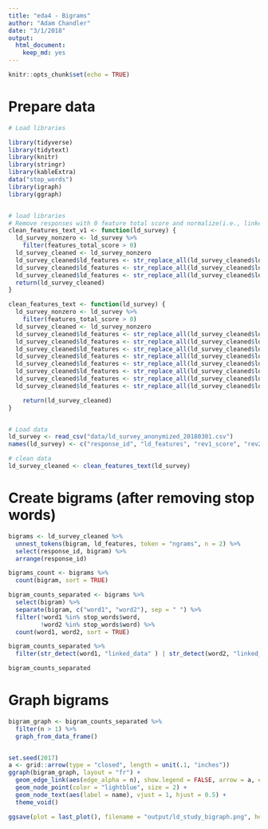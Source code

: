 ```yaml
---
title: "eda4 - Bigrams"
author: "Adam Chandler"
date: "3/1/2018"
output: 
  html_document: 
    keep_md: yes
---
```


```r
knitr::opts_chunk$set(echo = TRUE)
```

# Prepare data

```r

# Load libraries

library(tidyverse)
library(tidytext)
library(knitr)
library(stringr)
library(kableExtra)
data("stop_words")
library(igraph)
library(ggraph)


# load libraries
# Remove responses with 0 feature total score and normalize(i.e., linked data)
clean_features_text_v1 <- function(ld_survey) {
  ld_survey_nonzero <- ld_survey %>%
    filter(features_total_score > 0)
  ld_survey_cleaned <- ld_survey_nonzero
  ld_survey_cleaned$ld_features <- str_replace_all(ld_survey_cleaned$ld_features, regex("linked data", ignore_case = TRUE), "linked_data")
  ld_survey_cleaned$ld_features <- str_replace_all(ld_survey_cleaned$ld_features, regex("linked open data", ignore_case = TRUE), "linked_data")
  ld_survey_cleaned$ld_features <- str_replace_all(ld_survey_cleaned$ld_features, regex(" lod ", ignore_case = TRUE), " linked_data ")
  return(ld_survey_cleaned)
}

clean_features_text <- function(ld_survey) {
  ld_survey_nonzero <- ld_survey %>%
    filter(features_total_score > 0)
  ld_survey_cleaned <- ld_survey_nonzero
  ld_survey_cleaned$ld_features <- str_replace_all(ld_survey_cleaned$ld_features, regex("linked data", ignore_case = TRUE), "linked_data")
  ld_survey_cleaned$ld_features <- str_replace_all(ld_survey_cleaned$ld_features, regex("linked open data", ignore_case = TRUE), "linked_data")
  ld_survey_cleaned$ld_features <- str_replace_all(ld_survey_cleaned$ld_features, regex(" lod ", ignore_case = TRUE), " linked_data ")
  ld_survey_cleaned$ld_features <- str_replace_all(ld_survey_cleaned$ld_features, regex(" user ", ignore_case = TRUE), " users ")
  ld_survey_cleaned$ld_features <- str_replace_all(ld_survey_cleaned$ld_features, regex("collection ", ignore_case = TRUE), "collections ")  
  ld_survey_cleaned$ld_features <- str_replace_all(ld_survey_cleaned$ld_features, regex("resource ", ignore_case = TRUE), "resources ")  
  ld_survey_cleaned$ld_features <- str_replace_all(ld_survey_cleaned$ld_features, regex("library ", ignore_case = TRUE), "libraries ")  
  ld_survey_cleaned$ld_features <- str_replace_all(ld_survey_cleaned$ld_features, regex("author ", ignore_case = TRUE), "authors ")  

    return(ld_survey_cleaned)
}


# Load data
ld_survey <- read_csv("data/ld_survey_anonymized_20180301.csv")
names(ld_survey) <- c("response_id", "ld_features", "rev1_score", "rev2_score", "rev3_score", "rev4_score", "features_total_score")

# clean data
ld_survey_cleaned <- clean_features_text(ld_survey)


```


# Create bigrams (after removing stop words)

```r

bigrams <- ld_survey_cleaned %>%
  unnest_tokens(bigram, ld_features, token = "ngrams", n = 2) %>% 
  select(response_id, bigram) %>% 
  arrange(response_id)

bigrams_count <- bigrams %>%
  count(bigram, sort = TRUE)

bigram_counts_separated <- bigrams %>%
  select(bigram) %>%
  separate(bigram, c("word1", "word2"), sep = " ") %>%
  filter(!word1 %in% stop_words$word, 
         !word2 %in% stop_words$word) %>%
  count(word1, word2, sort = TRUE)

bigram_counts_separated %>% 
  filter(str_detect(word1, "linked_data" ) | str_detect(word2, "linked_data"))

bigram_counts_separated


```

# Graph bigrams

```r

bigram_graph <- bigram_counts_separated %>%
  filter(n > 1) %>%
  graph_from_data_frame()


set.seed(2017)
a <- grid::arrow(type = "closed", length = unit(.1, "inches"))
ggraph(bigram_graph, layout = "fr") +
  geom_edge_link(aes(edge_alpha = n), show.legend = FALSE, arrow = a, end_cap = circle(.07, 'inches')) +
  geom_node_point(color = "lightblue", size = 2) +
  geom_node_text(aes(label = name), vjust = 1, hjust = 0.5) +
  theme_void()

ggsave(plot = last_plot(), filename = "output/ld_study_bigraph.png", height = 7, width = 10, units = "in", dpi = 300)
  
```


